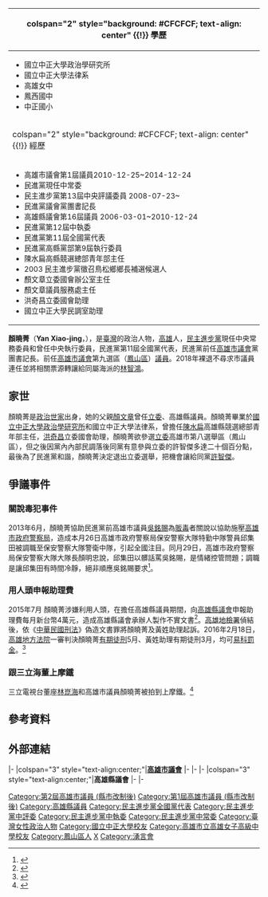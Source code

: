 {{Infobox Officeholder
| name = 顏曉菁
| image = 
| imagesize = 
| office = 第1屆[[高雄市議會|高雄市議會]][[高雄市議員列表|議員]]
| term_start = 2010年12月25日
| term_end = 2014年12月24日 
| constituency =  第九選區（[[鳳山區|鳳山區]]）
| office2 =第16屆[[高雄縣|高雄縣]]議員
| term_start2 = 2006年3月1日
| term_end2 = 2010年12月24日
| constituency2 =  第一選區（[[鳳山區|鳳山市]]）
| sex = 女
| birth_date = {{birth_date_and_age|1974|2|3}}
| birth_place = {{ROC}}[[臺灣|臺灣]][[高雄市|高雄市]]
| death_date =
| death_place =
| Native place = [[臺灣|臺灣]][[高雄市|高雄市]]
| nationality = {{ROC}}
| party = {{Dpp}}
| parents = [[顏文章|顏文章]]（父）
| relatives = 
| spouse =
| children = 
| profession = 
| website = 
}}
<!-- 學經歷信息開始 -->
{| class="infobox bordered" style="width: 22em; font-size: 90%; text-align: left; float:right;" cellpadding="3"
|-
! colspan="2" style="background: #CFCFCF; text-align: center" {{!}} 學歷
|-
| colspan="2" style="font-size: 90%" |<div style="text-align: left">
*國立中正大學政治學研究所 <br><span style="">
*國立中正大學法律系<br><span style="">
*高雄女中<br><span style="">
*鳳西國中<br><span style="">
*中正國小<br><span style="">
|-
! colspan="2" style="background: #CFCFCF; text-align: center" {{!}} 經歷
|-
| colspan="2" style="font-size: 90%" |<div style="text-align: left">
*高雄市議會第1屆議員2010-12-25~2014-12-24 <br><span style="">
*民進黨現任中常委
*民主進步黨第13屆中央評議委員 2008-07-23~<br><span style=""> 
*民進黨議會黨團書記長
*高雄縣議會第16屆議員 2006-03-01~2010-12-24<br><span style=""> 
*民進黨第12屆中執委
*民進黨第11屆全國黨代表
*民進黨高縣黨部第9屆執行委員
*陳水扁高縣競選總部青年部主任
*2003 民主進步黨徵召鳥松鄉鄉長補選候選人
*顏文章立委國會辦公室主任
*顏文章議員服務處主任
*洪奇昌立委國會助理
*國立中正大學民調室助理
|}
'''顏曉菁'''（'''Yan Xiao-jing'''，{{bd|1974年|2月3日|CatIdx=Y顏}}），是[[臺灣|臺灣]]的政治人物，[[高雄|高雄]]人，[[民主進步黨|民主進步黨]]現任中央常務委員和曾任中央執行委員，民進黨第11屆全國黨代表，民進黨前任[[高雄市議會|高雄市議會]]黨團書記長。前任[[高雄市議會|高雄市議會]]第九選區（[[鳳山區|鳳山區]]）[[高雄市議員列表|議員]]。2018年裸退不尋求市議員連任並將相關票源轉讓給同屬海派的[[林智鴻|林智鴻]]。

== 家世 ==

顏曉菁是[[家族|政治世家]]出身，她的父親[[顏文章|顏文章]]曾任[[立委|立委]]、高雄縣議員。顏曉菁畢業於[[國立中正大學|國立中正大學]][[政治學|政治學]][[研究所|研究所]]和國立中正大學法律系，曾擔任[[陳水扁|陳水扁]]高雄縣競選總部青年部主任，[[洪奇昌|洪奇昌]]立委國會助理，顏曉菁欲參選[[立委|立委]]高雄市第八選舉區（鳳山區），但之後因黨內內部民調落後同黨有意參與立委的許智傑多達二十個百分點，最後為了民進黨和諧，顏曉菁決定退出立委選舉，把機會讓給同黨[[許智傑|許智傑]]。

==爭議事件==
===關說毒犯事件===
2013年6月，顏曉菁協助民進黨前高雄市議員[[吳銘賜|吳銘賜]]為[[販毒|販毒]]者關說以協助施壓[[高雄市政府警察局|高雄市政府警察局]]，造成本月26日高雄市政府警察局保安警察大隊特勤中隊警員邱集田被調職至保安警察大隊警衛中隊，引起全國注目。同月29日，高雄市政府警察局保安警察大隊大隊長顏明忠說，邱集田以髒話罵吳銘賜，是情緒控管問題；調職是讓邱集田有時間冷靜，絕非順應吳銘賜要求<ref>{{Cite web|url = http://www.appledaily.com.tw/appledaily/article/headline/20130630/35117035/|title = 拒關說竟遭調差 悍警淪門警|date = 2013-06-30|access-date = 2016-04-10|archive-date = 2016-04-20|archive-url = https://web.archive.org/web/20160420174921/http://www.appledaily.com.tw/appledaily/article/headline/20130630/35117035/|dead-url = no}}</ref>。

===用人頭申報助理費=== 
2015年7月 顏曉菁涉嫌利用人頭，在擔任高雄縣議員期間，向[[高雄縣議會|高雄縣議會]]申報助理費每月新台幣4萬元，造成高雄縣議會承辦人製作不實文書<ref>{{Cite web|url = http://news.ltn.com.tw/news/society/breakingnews/1392915|title = 用人頭申報助理費 高市議員遭起訴|accessdate = 2016-02-18|author = |date = |publisher = |archive-date = 2019-05-03|archive-url = https://web.archive.org/web/20190503122512/https://news.ltn.com.tw/news/society/breakingnews/1392915|dead-url = no}}</ref>。[[高雄地檢署|高雄地檢署]]偵結後，依《[[中華民國刑法|中華民國刑法]]》偽造文書罪將顏曉菁及黃姓助理起訴。2016年2月18日，[[高雄地方法院|高雄地方法院]]一審判決顏曉菁[[有期徒刑|有期徒刑]]5月、黃姓助理有期徒刑3月，均可[[易科罰金|易科罰金]]。<ref>{{Cite web|url = http://news.ltn.com.tw/news/society/breakingnews/1606280|title = 高市議員顏曉菁涉虛報百萬助理費 一審判刑5月|accessdate = 2016-02-18|author = |date = 2016-02-18|publisher = 自由時報|archive-date = 2019-05-03|archive-url = https://web.archive.org/web/20190503050859/https://news.ltn.com.tw/news/society/breakingnews/1606280|dead-url = no}}</ref>

===跟三立海董上摩鐵===
三立電視台董座[[林崑海|林崑海]]和高雄市議員顏曉菁被拍到上摩鐵。<ref>{{Cite news|url=https://news.ltn.com.tw/news/politics/breakingnews/2121472|title=三立「海董」和顏曉菁上摩鐵 友人爆兩人相戀內幕...|date=2017-07-05|work=自由時報|language=Zh-hant|accessdate=2021-03-09|archive-date=2022-02-15|archive-url=https://web.archive.org/web/20220215023733/https://news.ltn.com.tw/news/politics/breakingnews/2121472|dead-url=no}}</ref>

== 參考資料 ==
<div class="references-small">
<references />
</div>

==外部連結== 
{{Plurk|plumpx2}}
{{start box}}
|-
|colspan="3" style="text-align:center;"|'''[[高雄市議會|高雄市議會]]'''
|-
{{s-none|}}
{{s-title|[[高雄市議會|高雄市議會]][[高雄市議員列表|議員]]<br>第九選區（[[鳳山區|鳳山區]]）<br><small>第一屆<br>2010年12月25日 - }}
{{s-none|現任}}
|-
{{end box}} 
{{start box}}
|-
|colspan="3" style="text-align:center;"|'''高雄縣議會'''
|-
{{s-none|}}
{{s-title|高雄縣議會議員<br>第一選區（[[鳳山區|鳳山市]]）<br><small>第十六屆<br>2006年3月1日 -  2010年12月24日}}
{{s-none|}}
|-
{{end box}} 
{{第2屆高雄市議員}}
{{第1屆高雄市議員}}
{{DEFAULTSORT:Yan}}
[[Category:第2屆高雄市議員_(縣市改制後)|Category:第2屆高雄市議員 (縣市改制後)]]
[[Category:第1屆高雄市議員_(縣市改制後)|Category:第1屆高雄市議員 (縣市改制後)]]
[[Category:高雄縣議員|Category:高雄縣議員]]
[[Category:民主進步黨全國黨代表|Category:民主進步黨全國黨代表]]
[[Category:民主進步黨中評委|Category:民主進步黨中評委]]
[[Category:民主進步黨中執委|Category:民主進步黨中執委]]
[[Category:民主進步黨中常委|Category:民主進步黨中常委]]
[[Category:臺灣女性政治人物|Category:臺灣女性政治人物]]
[[Category:國立中正大學校友|Category:國立中正大學校友]]
[[Category:高雄市立高雄女子高級中學校友|Category:高雄市立高雄女子高級中學校友]]
[[Category:鳳山區人|Category:鳳山區人]]
[[Category:顏姓|X]]
[[Category:湧言會|Category:湧言會]]